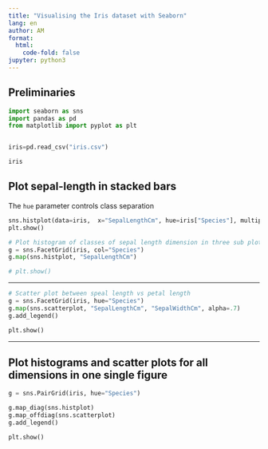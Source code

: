 ---
title: "Visualising the Iris dataset with Seaborn"
lang: en
author: AM 
format:
  html:
    code-fold: false
jupyter: python3
---

## Preliminaries

```{python}
import seaborn as sns
import pandas as pd
from matplotlib import pyplot as plt


iris=pd.read_csv("iris.csv")

iris
```


## Plot sepal-length in stacked bars

The `hue` parameter controls class separation

```{python}
sns.histplot(data=iris,  x="SepalLengthCm", hue=iris["Species"], multiple="stack")
plt.show()
```

```{python}
# Plot histogram of classes of sepal length dimension in three sub plots
g = sns.FacetGrid(iris, col="Species")
g.map(sns.histplot, "SepalLengthCm")

# plt.show()
```

---

```{python}
# Scatter plot between speal length vs petal length
g = sns.FacetGrid(iris, hue="Species")
g.map(sns.scatterplot, "SepalLengthCm", "SepalWidthCm", alpha=.7)
g.add_legend()

plt.show()
```
---

## Plot histograms and scatter plots for all dimensions in one single figure

```{python}
g = sns.PairGrid(iris, hue="Species")

g.map_diag(sns.histplot)
g.map_offdiag(sns.scatterplot)
g.add_legend()

plt.show()
```